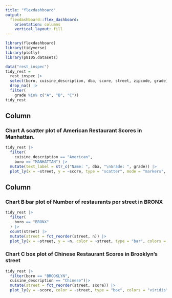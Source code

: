 ```yaml
---
title: "flexdashboard"
output: 
  flexdashboard::flex_dashboard:
    orientation: columns
    vertical_layout: fill
---
```


```r
library(flexdashboard)
library(tidyverse)
library(plotly)
library(p8105.datasets)
```

```r
data("rest_inspec")
tidy_rest =
  rest_inspec |>
  select(boro, cuisine_description, dba, score, street, zipcode, grade) |>
  drop_na() |>
  filter(
    grade %in% c("A", "B", "C")) 
tidy_rest
```

Column {data-width=650}
-----------------------------------------------------------------------

### Chart A scatter plot of American Restaurant Scores in Manhattan.

```r
tidy_rest |>
  filter(
    cuisine_description == "American",
    boro == "MANHATTAN") |>
  mutate(text_label = str_c("Name: ", dba, "\nGrade: ", grade)) |> 
  plot_ly(x = ~street, y = ~score, type = "scatter", mode = "markers", color = ~grade, text = ~text_label, alpha = 0.5)
```

Column {data-width=350}
-----------------------------------------------------------------------

### Chart B bar plot of Number of restaurants per street in BRONX

```r
tidy_rest |>
  filter(
    boro == "BRONX"
  ) |>
  count(street) |> 
  mutate(street = fct_reorder(street, n)) |> 
  plot_ly(x = ~street, y = ~n, color = ~street, type = "bar", colors = "viridis")
```

### Chart C box plot of Chinese Restaurant Scores in Brooklyn's street

```r
tidy_rest |>
  filter(boro == "BROOKLYN",
  cuisine_description == "Chinese")|>
  mutate(street = fct_reorder(street, score)) |>
  plot_ly(y = ~score, color = ~street, type = "box", colors = "viridis")
```

